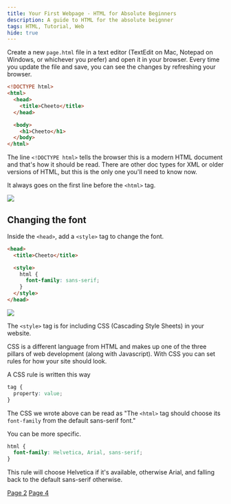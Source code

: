 ```yaml
---
title: Your First Webpage - HTML for Absolute Beginners
description: A guide to HTML for the absolute beignner
tags: HTML, Tutorial, Web
hide: true
---
```


Create a new `page.html` file in a text editor (TextEdit on Mac, Notepad on Windows, or whichever you prefer) and open it in your browser. Every time you update the file and save, you can see the changes by refreshing your browser.

```html numbered labeled filename[page.html]
<!DOCTYPE html>
<html>
  <head>
    <title>Cheeto</title>
  </head>

  <body>
    <h1>Cheeto</h1>
  </body>
</html>
```

<SideNote>

The line `<!DOCTYPE html>` tells the browser this is a modern HTML document and that's how it should be read. There are other doc types for XML or older versions of HTML, but this is the only one you'll need to know now.

It always goes on the first line before the `<html>` tag.

</SideNote>

![](/images/html-for-beginners-03_2021-06-24-17-10-50.png)

## Changing the font

Inside the `<head>`, add a `<style>` tag to change the font.

```html labeled filename[page.html]
<head>
  <title>Cheeto</title>

  <style>
    html {
      font-family: sans-serif;
    }
  </style>
</head>
```

![](/images/html-for-beginners-03_2021-06-24-17-17-12.png)

The `<style>` tag is for including CSS (Cascading Style Sheets) in your website.

CSS is a different language from HTML and makes up one of the three pillars of web development (along with Javascript). With CSS you can set rules for how your site should look.

A CSS rule is written this way

```css
tag {
  property: value;
}
```

The CSS we wrote above can be read as "The `<html>` tag should choose its `font-family` from the default sans-serif font."

You can be more specific.

```css
html {
  font-family: Helvetica, Arial, sans-serif;
}
```

This rule will choose Helvetica if it's available, otherwise Arial, and falling back to the default sans-serif otherwise.

[Page 2](./html-for-beginners-02)
[Page 4](./html-for-beginners-04)
